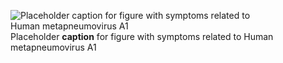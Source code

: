 ![Placeholder __caption__ for figure with symptoms related to Human metapneumovirus A1](/img/placeholder.jpg)